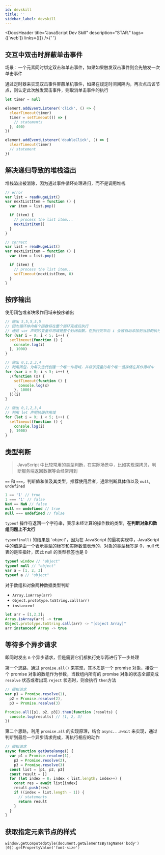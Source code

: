 ```yaml
---
id: devskill
title: ''
sidebar_label: devskill
---
```



<DocsHeader
  title="JavaScript Dev Skill"
  description="STAR."
  tags={['web']}
  links={[]}
/>{' '}

## 交互中双击时屏蔽单击事件

场景：一个元素同时绑定双击和单击事件，如果如果触发双击事件则会先触发一次单击事件

通过定时器来实现双击事件屏蔽单机事件，如果在规定时间间隔内，再次点击该节点，则认定此次触发双击事件，则取消单击事件的执行

```js
let timer = null

element.addEventListener('click', () => {
  clearTimeout(timer)
  timer = setTimeout(() => {
    // statements
  }, 400)
})

element.addEventListener('doubleClick', () => {
  clearTimeout(timer)
  // statement
})
```

## 解决递归导致的堆栈溢出

堆栈溢出被消除，因为通过事件循环处理递归，而不是调用堆栈

```javascript
// error
var list = readHugeList()
var nextListItem = function () {
  var item = list.pop()

  if (item) {
    // process the list item...
    nextListItem()
  }
}

// correct
var list = readHugeList()
var nextListItem = function () {
  var item = list.pop()

  if (item) {
    // process the list item...
    setTimeout(nextListItem, 0)
  }
}
```

## 按序输出

使用闭包或者块级作用域来按序输出

```javascript
// 输出 5,5,5,5,5
// 因为循环体内每个函数将在整个循环完成后执行
// 通过 var 声明的变量作用域是整个封闭函数，在执行完毕后 i 会被自动添加到当前的执行环境
for (var i = 0; i < 5; i++) {
  setTimeout(function () {
    console.log(i)
  }, 1000)
}

// 输出 0,1,2,3,4
// 利用闭包，为每次迭代创建一个唯一作用域，并将该变量的每个唯一值存储在其作用域中
for (var i = 0; i < 5; i++) {
  ;(function (x) {
    setTimeout(function () {
      console.log(x)
    }, 1000)
  })(i)
}

// 输出 0,1,2,3,4
// 利用 let 声明块级作用域
for (let i = 0; i < 5; i++) {
  setTimeout(function () {
    console.log(i)
  }, 1000)
}
```

## 类型判断

> JavaScript 中比较常用的类型判断，在实际场景中，比如实现深拷贝，判断服务端返回数据等会经常用到

`==` 和 `===`，判断值和值及其类型，推荐使用后者，通常判断具体值以及 `null`, `undefined`

```javascript
1 == '1' // true
1 === '1' // false
NaN == NaN // false
null == undefined // true
null === undefined // false
```

`typeof` 操作符返回一个字符串，表示未经计算的操作数的类型，**在判断对象和数组问题上不太行**

`typeof(null)` 的结果是 'object'，因为在 JavaScript 的最初实现中，JavaScript 中的值是由一个表示类型的标签和实际数值表示的，对象的类型标签是 0，null 代表的是空指针，因此 null 的类型标签也是 0

```javascript
typeof window // "object"
typeof null // "object"
var a = [1, 2, 3]
typeof a // "object"
```

对于数组和对象两种数据类型判断

- `Array.isArray(arr)`
- `Object.prototype.toString.call(arr)`
- `instanceof`

```javascript
let arr = [1,2,3];
Array.isArray(arr) -> true
Object.prototype.toString.call(arr) -> "[object Array]"
arr instanceof Array -> true
```

## 等待多个异步请求

即同时发出 n 个异步请求，但是需要它们都执行完毕再进行下一步处理

第一个思路，通过 `promise.all()` 来实现，其本质是一个 promise 对象，接受一个 promise 对象的数组作为参数，当数组内所有的 promise 对象的状态全部变成 `resolve` 状态或者出现 `reject` 状态时，则会执行 `then`方法

```js
// 模拟请求
var p1 = Promise.resolve(1),
  p2 = Promise.resolve(2),
  p3 = Promise.resolve(3)

Promise.all([p1, p2, p3]).then(function (results) {
  console.log(results) // [1, 2, 3]
})
```

第二个思路，利用 `promise.all` 的实现原理，结合 `async...await` 来实现，通过判断到最后一个异步请求完成，再执行相应的动作

```js
// 模拟请求
async function getDateRange() {
  var p1 = Promise.resolve(1),
    p2 = Promise.resolve(2),
    p3 = Promise.resolve(3)
  const list = [p1, p2, p3]
  const result = []
  for (let index = 0; index < list.length; index++) {
    const res = await list[index]
    result.push(res)
    if ((index = list.length - 1)) {
      // statements
      return result
    }
  }
}
```

## 获取指定元素节点的样式

`window.getComputedStyle(document.getElementsByTagName('body')[0]).getPropertyValue('font-size')`
